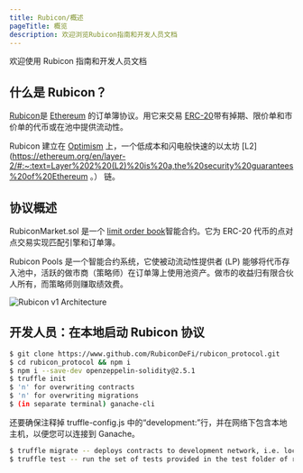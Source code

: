 ```yaml
---
title: Rubicon/概述
pageTitle: 概览
description: 欢迎浏览Rubicon指南和开发人员文档
---
```


欢迎使用 Rubicon 指南和开发人员文档


<QuickLinks>
	<QuickLink title="常见问题" icon="installation" href="/faq" description="新来的Rubicon？ 访问我们的常见问题"></QuickLink>
	<QuickLink title="指南" icon="presets" href="/guides/trade/trade" description="学习如何交易,交换,桥梁,并提供流动性在Rubicon应用!"></QuickLink>
	<QuickLink title="Rubicon市场" icon="plugins" href="/api-guides/subgraphs/rubiconmarket-api" description="订单簿合同的文档。"></QuickLink>
	<QuickLink
		title="空气污染指数"
		icon="theming"
		href="/api-guides/subgraphs/subgraphs"
		description="使用子图查询市场数据或使用Python和Rust Sdk与Rubicon交互"
	></QuickLink>
</QuickLinks>

## 什么是 Rubicon？

[Rubicon](https://rubicon.finance/)是 [Ethereum](https://ethereum.org/en/) 的订单簿协议。用它来交易 [ERC-20](https://ethereum.org/en/developers/docs/standards/tokens/erc-20/)带有掉期、限价单和市价单的代币或在池中提供流动性。

Rubicon 建立在 [Optimism](https://www.optimism.io/) 上，一个低成本和闪电般快速的以太坊 [L2](https://ethereum.org/en/layer-2/#:~:text=Layer%202%20(L2)%20is%20a,the%20security%20guarantees%20of%20Ethereum 。） 链。

## 协议概述

RubiconMarket.sol 是一个 [limit order book](https://en.wikipedia.org/wiki/Central_limit_order_book)智能合约。它为 ERC-20 代币的点对点交易实现匹配引擎和订单簿。

Rubicon Pools 是一个智能合约系统，它使被动流动性提供者 (LP) 能够将代币存入池中，活跃的做市商（策略师）在订单簿上使用池资产。做市的收益归有限合伙人所有，而策略师则赚取绩效费。

![Rubicon v1 Architecture](/assets/Rubicon_v1_RubiconMarket.png)

## 开发人员：在本地启动 Rubicon 协议

```bash
$ git clone https://www.github.com/RubiconDeFi/rubicon_protocol.git
$ cd rubicon_protocol && npm i
$ npm i --save-dev openzeppelin-solidity@2.5.1
$ truffle init
$ 'n' for overwriting contracts
$ 'n' for overwriting migrations
$ (in separate terminal) ganache-cli
```

还要确保注释掉 truffle-config.js 中的“development:”行，并在网络下包含本地主机，以便您可以连接到 Ganache。

```bash
$ truffle migrate -- deploys contracts to development network, i.e. localhost
$ truffle test -- run the set of tests provided in the test folder of repo
```
